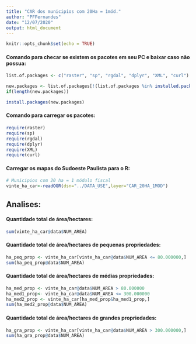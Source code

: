 ```yaml
---
title: "CAR dos municipios com 20Ha = 1mód."
author: "PFFernandes"
date: "12/07/2020"
output: html_document
---
```


```r
knitr::opts_chunk$set(echo = TRUE)
```

#### Comando para checar se existem os pacotes em seu PC e baixar caso não possua:
```r
list.of.packages <- c("raster", "sp", "rgdal", "dplyr", "XML", "curl")

new.packages <- list.of.packages[!(list.of.packages %in% installed.packages()[,"Package"])]
if(length(new.packages)) 

install.packages(new.packages)
```

#### Comando para carregar os pacotes:
```r
require(raster)
require(sp)
require(rgdal)
require(dplyr)
require(XML)
require(curl)
```

#### Carregar os mapas do Sudoeste Paulista para o R:
```r
# Municipios com 20 ha = 1 módulo fiscal
vinte_ha_car<-readOGR(dsn="../DATA_USE",layer="CAR_20HA_1MOD")
```



## Analises:

#### Quantidade total de área/hectares:
```r
sum(vinte_ha_car@data$NUM_AREA)
```

#### Quantidade total de área/hectares de pequenas propriedades:
```r
ha_peq_prop <- vinte_ha_car[vinte_ha_car@data$NUM_AREA <= 80.000000,]
sum(ha_peq_prop@data$NUM_AREA)
```

#### Quantidade total de área/hectares de médias propriedades:
```r
ha_med_prop <- vinte_ha_car@data$NUM_AREA > 80.000000
ha_med1_prop<- vinte_ha_car@data$NUM_AREA <= 300.000000
ha_med2_prop <- vinte_ha_car[ha_med_prop&ha_med1_prop,]
sum(ha_med2_prop@data$NUM_AREA)
```

#### Quantidade total de área/hectares de grandes propriedades:
```r
ha_gra_prop <- vinte_ha_car[vinte_ha_car@data$NUM_AREA > 300.000000,]
sum(ha_gra_prop@data$NUM_AREA)
```